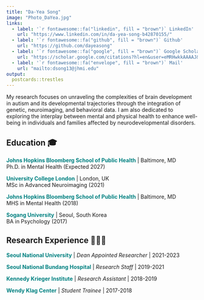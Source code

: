 ```yaml
---
title: "Da-Yea Song"
image: "Photo_DaYea.jpg"
links:
  - label: '`r fontawesome::fa("linkedin", fill = "brown")` LinkedIn'
    url: "https://www.linkedin.com/in/da-yea-song-b42870155/"
  - label: '`r fontawesome::fa("github", fill = "brown")` Github'
    url: "https://github.com/dayeasong"
  - label: '`r fontawesome::fa("google", fill = "brown")` Google Scholar'
    url: "https://scholar.google.com/citations?hl=en&user=eMRHwkkAAAAJ&view_op=list_works&sortby=pubdate"
  - label: '`r fontawesome::fa("envelope", fill = "brown")` Mail'
    url: "mailto:dsong13@jhmi.edu"
output:
  postcards::trestles
---
```

 
My research focuses on unraveling the complexities of brain development in autism and its developmental trajectories through the integration of genetic, neuroimaging, and behavioral data. I am also dedicated to exploring the interplay between mental and physical health to enhance well-being in individuals and families affected by neurodevelopmental disorders.

## Education 🎓

**<span style="color: teal;">Johns Hopkins Bloomberg School of Public Health</span>** | Baltimore, MD<br>Ph.D. in Mental Health (Expected 2027)

**<span style="color: teal;">University College London</span>**  | London, UK<br>MSc in Advanced Neuroimaging (2021)

**<span style="color: teal;">Johns Hopkins Bloomberg School of Public Health</span>**  | Baltimore, MD<br>MHS in Mental Health (2018)

**<span style="color: teal;">Sogang University</span>**  | Seoul, South Korea<br>BA in Psychology (2017)

## Research Experience 👩🏻‍🔬

**<span style="color: teal;">Seoul National University</span>**  | <em>Dean Appointed Researcher</em> | 2021-2023

**<span style="color: teal;">Seoul National Bundang Hospital</span>**  | <em>Research Staff</em> | 2019-2021

**<span style="color: teal;">Kennedy Krieger Institute</span>**  | <em>Research Assistant</em> | 2018-2019

**<span style="color: teal;">Wendy Klag Center</span>**  | <em>Student Trainee</em> | 2017-2018
